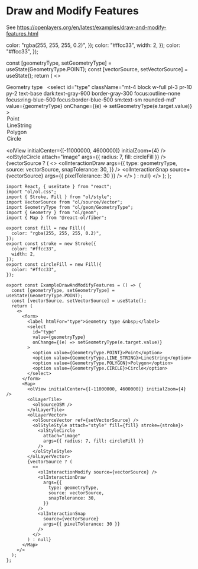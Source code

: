 # Draw and Modify Features

See https://openlayers.org/en/latest/examples/draw-and-modify-features.html


  color: "rgba(255, 255, 255, 0.2)",
});
  color: "#ffcc33",
  width: 2,
});
  color: "#ffcc33",
});

  const [geometryType, setGeometryType] = useState(GeometryType.POINT);
  const [vectorSource, setVectorSource] = useState();
  return (
    <>
      <form>
        <label htmlFor="type">Geometry type &nbsp;</label>
        <select
          id="type"
          className="mt-4 block w-full pl-3 pr-10 py-2 text-base dark:text-gray-900 border-gray-300 focus:outline-none focus:ring-blue-500 focus:border-blue-500 sm:text-sm rounded-md"
          value={geometryType}
          onChange={(e) => setGeometryType(e.target.value)}
        >
          <option value={GeometryType.POINT}>Point</option>
          <option value={GeometryType.LINE_STRING}>LineString</option>
          <option value={GeometryType.POLYGON}>Polygon</option>
          <option value={GeometryType.CIRCLE}>Circle</option>
        </select>
      </form>
      <Map className="rounded-xl overflow-hidden mt-4">
        <olView initialCenter={[-11000000, 4600000]} initialZoom={4} />
        <olLayerTile>
          <olSourceOSM />
        </olLayerTile>
        <olLayerVector>
          <olSourceVector ref={setVectorSource} />
          <olStyleStyle attach="style" fill={fill} stroke={stroke}>
            <olStyleCircle
              attach="image"
              args={{ radius: 7, fill: circleFill }}
            />
          </olStyleStyle>
        </olLayerVector>
        {vectorSource ? (
          <>
            <olInteractionModify source={vectorSource} />
            <olInteractionDraw
              args={{
                type: geometryType,
                source: vectorSource,
                snapTolerance: 30,
              }}
            />
            <olInteractionSnap
              source={vectorSource}
              args={{ pixelTolerance: 30 }}
            />
          </>
        ) : null}
      </Map>
    </>
  );
};

<ExampleDrawAndModifyFeatures />

```tsx
import React, { useState } from "react";
import "ol/ol.css";
import { Stroke, Fill } from "ol/style";
import VectorSource from "ol/source/Vector";
import GeometryType from "ol/geom/GeometryType";
import { Geometry } from "ol/geom";
import { Map } from "@react-ol/fiber";

export const fill = new Fill({
  color: "rgba(255, 255, 255, 0.2)",
});
export const stroke = new Stroke({
  color: "#ffcc33",
  width: 2,
});
export const circleFill = new Fill({
  color: "#ffcc33",
});

export const ExampleDrawAndModifyFeatures = () => {
  const [geometryType, setGeometryType] = useState(GeometryType.POINT);
  const [vectorSource, setVectorSource] = useState();
  return (
    <>
      <form>
        <label htmlFor="type">Geometry type &nbsp;</label>
        <select
          id="type"
          value={geometryType}
          onChange={(e) => setGeometryType(e.target.value)}
        >
          <option value={GeometryType.POINT}>Point</option>
          <option value={GeometryType.LINE_STRING}>LineString</option>
          <option value={GeometryType.POLYGON}>Polygon</option>
          <option value={GeometryType.CIRCLE}>Circle</option>
        </select>
      </form>
      <Map>
        <olView initialCenter={[-11000000, 4600000]} initialZoom={4} />
        <olLayerTile>
          <olSourceOSM />
        </olLayerTile>
        <olLayerVector>
          <olSourceVector ref={setVectorSource} />
          <olStyleStyle attach="style" fill={fill} stroke={stroke}>
            <olStyleCircle
              attach="image"
              args={{ radius: 7, fill: circleFill }}
            />
          </olStyleStyle>
        </olLayerVector>
        {vectorSource ? (
          <>
            <olInteractionModify source={vectorSource} />
            <olInteractionDraw
              args={{
                type: geometryType,
                source: vectorSource,
                snapTolerance: 30,
              }}
            />
            <olInteractionSnap
              source={vectorSource}
              args={{ pixelTolerance: 30 }}
            />
          </>
        ) : null}
      </Map>
    </>
  );
};
```
